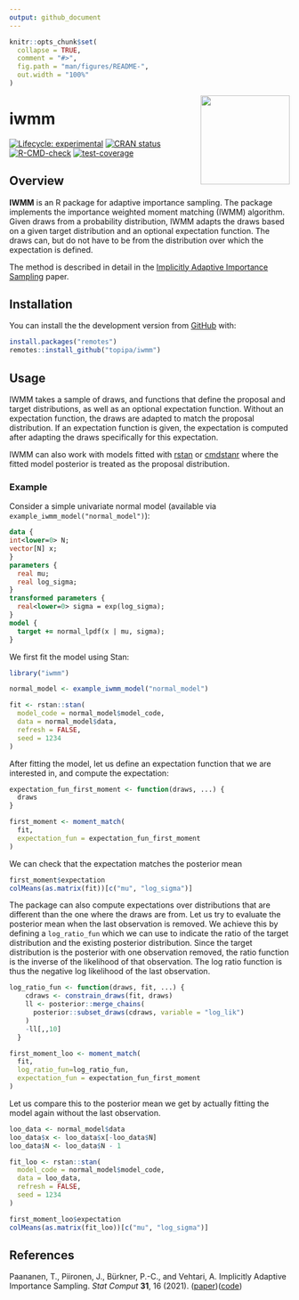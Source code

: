 ```yaml
---
output: github_document
---
```


<!-- README.md is generated from README.Rmd. Please edit that file -->

```r
knitr::opts_chunk$set(
  collapse = TRUE,
  comment = "#>",
  fig.path = "man/figures/README-",
  out.width = "100%"
)
```

<img src='man/figures/logo.png' align="right" height="160" />

# iwmm

<!-- badges: start -->
[![Lifecycle: experimental](https://img.shields.io/badge/lifecycle-experimental-orange.svg)](https://www.tidyverse.org/lifecycle/#experimental)
[![CRAN status](https://www.r-pkg.org/badges/version/iwmm)](https://CRAN.R-project.org/package=iwmm)
[![R-CMD-check](https://github.com/topipa/iwmm/actions/workflows/R-CMD-check.yaml/badge.svg)](https://github.com/topipa/iwmm/actions/workflows/R-CMD-check.yaml)
[![test-coverage](https://github.com/topipa/iwmm/actions/workflows/test-coverage.yaml/badge.svg)](https://github.com/topipa/iwmm/actions/workflows/test-coverage.yaml)
<!-- badges: end -->

## Overview

**IWMM** is an R package for adaptive importance sampling. The package implements the
importance weighted moment matching (IWMM) algorithm.
Given draws from a probability distribution, IWMM adapts the draws based on a given target distribution and an optional
expectation function. The draws can, but do not have to be from the distribution over which the expectation is defined.

The method is described in detail in the [Implicitly Adaptive Importance Sampling](https://doi.org/10.1007/s11222-020-09982-2) paper.

## Installation

<!-- You can install the released version of iwmm from [CRAN](https://CRAN.R-project.org) with: -->

<!-- ``` r -->
<!-- install.packages("iwmm") -->
<!-- ``` -->

<!-- And the development version from [GitHub](https://github.com/) with: -->

<!-- ``` r -->
<!-- # install.packages("devtools") -->
<!-- devtools::install_github("topipa/iwmm") -->
<!-- ``` -->

You can install the the development version from [GitHub](https://github.com/) with:

```r
install.packages("remotes")
remotes::install_github("topipa/iwmm")
```

<!-- ## Example -->

<!-- This is a basic example which shows you how to solve a common problem: -->

<!-- ```{r example} -->
<!-- library(iwmm) -->
<!-- ## basic example code -->
<!-- ``` -->

<!-- What is special about using `README.Rmd` instead of just `README.md`? You can include R chunks like so: -->

<!-- ```{r cars} -->
<!-- summary(cars) -->
<!-- ``` -->

<!-- You'll still need to render `README.Rmd` regularly, to keep `README.md` up-to-date. -->

<!-- You can also embed plots, for example: -->

<!-- ```{r pressure, echo = FALSE} -->
<!-- plot(pressure) -->
<!-- ``` -->

<!-- In that case, don't forget to commit and push the resulting figure files, so they display on GitHub! -->

## Usage

IWMM takes a sample of draws, and functions that define the proposal and target distributions, as well as an optional
expectation function. Without an expectation function, the draws are adapted to match the proposal distribution.
If an expectation function is given, the expectation is computed after adapting the draws specifically for this expectation.

IWMM can also work with models fitted with [rstan](https://github.com/stan-dev/rstan) or [cmdstanr](https://github.com/stan-dev/cmdstanr)
where the fitted model posterior is treated as the proposal distribution.

### Example

Consider a simple univariate normal model (available
via `example_iwmm_model("normal_model")`):

```stan
data {
int<lower=0> N;
vector[N] x;
}
parameters {
  real mu;
  real log_sigma;
}
transformed parameters {
  real<lower=0> sigma = exp(log_sigma);
}
model {
  target += normal_lpdf(x | mu, sigma);
}
```

We first fit the model using Stan:

```r
library("iwmm")

normal_model <- example_iwmm_model("normal_model")

fit <- rstan::stan(
  model_code = normal_model$model_code,
  data = normal_model$data,
  refresh = FALSE,
  seed = 1234
)
```

After fitting the model, let us define an expectation function that we are interested in,
and compute the expectation:

```r
expectation_fun_first_moment <- function(draws, ...) {
  draws
}

first_moment <- moment_match(
  fit,
  expectation_fun = expectation_fun_first_moment
)
```

We can check that the expectation matches the posterior mean

```r
first_moment$expectation
colMeans(as.matrix(fit))[c("mu", "log_sigma")]
```

The package can also compute expectations over distributions
that are different than the one where the draws are from.
Let us try to evaluate the posterior mean when the last observation is removed.
We achieve this by defining a `log_ratio_fun`
which we can use to indicate the ratio of the target distribution and
the existing posterior distribution.
Since the target distribution is the posterior with
one observation removed, the ratio function is the inverse of the
likelihood of that observation. The log ratio function is thus
the negative log likelihood of the last observation.


```r
log_ratio_fun <- function(draws, fit, ...) {
    cdraws <- constrain_draws(fit, draws)
    ll <- posterior::merge_chains(
      posterior::subset_draws(cdraws, variable = "log_lik")
    )
    -ll[,,10]
  }

first_moment_loo <- moment_match(
  fit,
  log_ratio_fun=log_ratio_fun,
  expectation_fun = expectation_fun_first_moment
)
```

Let us compare this to the posterior mean we get by actually fitting the model again without
the last observation.

```r
loo_data <- normal_model$data
loo_data$x <- loo_data$x[-loo_data$N]
loo_data$N <- loo_data$N - 1

fit_loo <- rstan::stan(
  model_code = normal_model$model_code,
  data = loo_data,
  refresh = FALSE,
  seed = 1234
)
```


```r
first_moment_loo$expectation
colMeans(as.matrix(fit_loo))[c("mu", "log_sigma")]
```




## References

Paananen, T., Piironen, J., Bürkner, P.-C., and Vehtari, A.
Implicitly Adaptive Importance Sampling. _Stat Comput_ **31**, 16 (2021).
([paper](https://doi.org/10.1007/s11222-020-09982-2))([code](https://github.com/topipa/iter-mm-paper))


